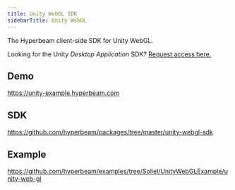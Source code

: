 ```yaml
---
title: Unity WebGL SDK
sidebarTitle: Unity WebGL
---
```


The Hyperbeam client-side SDK for Unity WebGL.

<Info>Looking for the Unity *Desktop Application* SDK? [Request access here.](https://docs.google.com/forms/d/e/1FAIpQLSdsVFZ4cQ4Q2nHNRhwb6SvmJIekv7fuQVa27zWnk_r5F48B5w/viewform?usp=pp_url&entry.126298931=Unity+SDK)</Info>

## Demo

https://unity-example.hyperbeam.com

## SDK

https://github.com/hyperbeam/packages/tree/master/unity-webgl-sdk


## Example

https://github.com/hyperbeam/examples/tree/Soliel/UnityWebGLExample/unity-web-gl

